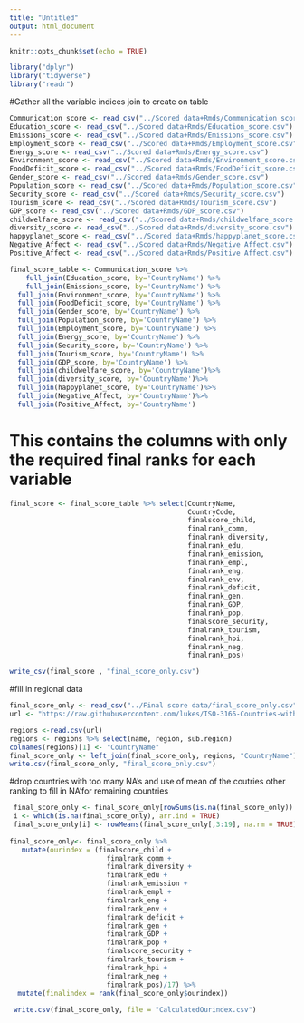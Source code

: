 ```yaml
---
title: "Untitled"
output: html_document
---
```


```r
knitr::opts_chunk$set(echo = TRUE)
```

```r
library("dplyr")
library("tidyverse")
library("readr")

```

#Gather all the variable indices join to create on table 

```r
Communication_score <- read_csv("../Scored data+Rmds/Communication_score.csv")
Education_score <- read_csv("../Scored data+Rmds/Education_score.csv")
Emissions_score <- read_csv("../Scored data+Rmds/Emissions_score.csv")
Employment_score <- read_csv("../Scored data+Rmds/Employment_score.csv")
Energy_score <- read_csv("../Scored data+Rmds/Energy_score.csv")
Environment_score <- read_csv("../Scored data+Rmds/Environment_score.csv")
FoodDeficit_score <- read_csv("../Scored data+Rmds/FoodDeficit_score.csv")
Gender_score <- read_csv("../Scored data+Rmds/Gender_score.csv")
Population_score <- read_csv("../Scored data+Rmds/Population_score.csv")
Security_score <- read_csv("../Scored data+Rmds/Security_score.csv")
Tourism_score <- read_csv("../Scored data+Rmds/Tourism_score.csv")
GDP_score <- read_csv("../Scored data+Rmds/GDP_score.csv")
childwelfare_score <- read_csv("../Scored data+Rmds/childwelfare_score.csv")
diversity_score <- read_csv("../Scored data+Rmds/diversity_score.csv")
happyplanet_score <- read_csv("../Scored data+Rmds/happyplanet_score.csv")
Negative_Affect <- read_csv("../Scored data+Rmds/Negative Affect.csv")
Positive_Affect <- read_csv("../Scored data+Rmds/Positive Affect.csv")
```



```r
final_score_table <- Communication_score %>%
    full_join(Education_score, by='CountryName') %>%
    full_join(Emissions_score, by='CountryName') %>%
  full_join(Environment_score, by='CountryName') %>%
  full_join(FoodDeficit_score, by='CountryName') %>%
  full_join(Gender_score, by='CountryName') %>%
  full_join(Population_score, by='CountryName') %>%
  full_join(Employment_score, by='CountryName') %>%
  full_join(Energy_score, by='CountryName') %>%
  full_join(Security_score, by='CountryName') %>%
  full_join(Tourism_score, by='CountryName') %>%
  full_join(GDP_score, by='CountryName') %>%
  full_join(childwelfare_score, by='CountryName')%>%
  full_join(diversity_score, by='CountryName')%>%
  full_join(happyplanet_score, by='CountryName')%>%
  full_join(Negative_Affect, by='CountryName')%>%
  full_join(Positive_Affect, by='CountryName')
```
# This contains the columns with only the required final ranks for each variable
```r
final_score <- final_score_table %>% select(CountryName,
                                            CountryCode, 
                                            finalscore_child,
                                            finalrank_comm,
                                            finalrank_diversity,
                                            finalrank_edu,
                                            finalrank_emission,
                                            finalrank_empl,
                                            finalrank_eng,
                                            finalrank_env,
                                            finalrank_deficit,
                                            finalrank_gen,
                                            finalrank_GDP,
                                            finalrank_pop,
                                            finalscore_security,
                                            finalrank_tourism,
                                            finalrank_hpi,
                                            finalrank_neg,
                                            finalrank_pos)

write_csv(final_score , "final_score_only.csv")
```


#fill in regional data

```r

final_score_only <- read_csv("../Final score data/final_score_only.csv")
url <- "https://raw.githubusercontent.com/lukes/ISO-3166-Countries-with-Regional-Codes/master/all/all.csv"

regions <-read.csv(url)
regions <- regions %>% select(name, region, sub.region)
colnames(regions)[1] <- "CountryName"
final_score_only <- left_join(final_score_only, regions, "CountryName")
write.csv(final_score_only, "final_score_only.csv")

```

#drop countries with too many NA's and use of mean of the coutries other ranking to fill in NA'for remaining countries

```r
 final_score_only <- final_score_only[rowSums(is.na(final_score_only)) < 6, ]
 i <- which(is.na(final_score_only), arr.ind = TRUE)
 final_score_only[i] <- rowMeans(final_score_only[,3:19], na.rm = TRUE)[i[,1]]
 
final_score_only<- final_score_only %>% 
   mutate(ourindex = (finalscore_child + 
                        finalrank_comm + 
                        finalrank_diversity + 
                        finalrank_edu + 
                        finalrank_emission + 
                        finalrank_empl + 
                        finalrank_eng + 
                        finalrank_env + 
                        finalrank_deficit + 
                        finalrank_gen + 
                        finalrank_GDP + 
                        finalrank_pop + 
                        finalscore_security + 
                        finalrank_tourism + 
                        finalrank_hpi + 
                        finalrank_neg + 
                        finalrank_pos)/17) %>% 
  mutate(finalindex = rank(final_score_only$ourindex))
 
 write.csv(final_score_only, file = "CalculatedOurindex.csv")
```

